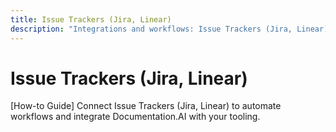 ```yaml
---
title: Issue Trackers (Jira, Linear)
description: "Integrations and workflows: Issue Trackers (Jira, Linear) with Documentation.AI."
---
```


# Issue Trackers (Jira, Linear)

[How-to Guide] Connect Issue Trackers (Jira, Linear) to automate workflows and integrate Documentation.AI with your tooling.
